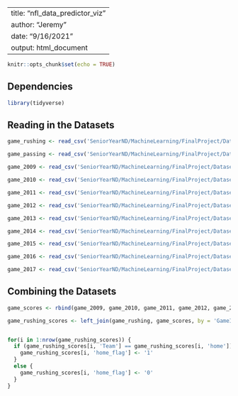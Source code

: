 

---
title: "nfl_data_predictor_viz"
author: "Jeremy"
date: "9/16/2021"
output: html_document
---

```{r setup, include=FALSE}
knitr::opts_chunk$set(echo = TRUE)
```

## Dependencies
```{r}
library(tidyverse)
```


## Reading in the Datasets
```{r}
game_rushing <- read_csv('SeniorYearND/MachineLearning/FinalProject/Datasets/game_rushing_df.csv')

game_passing <- read_csv('SeniorYearND/MachineLearning/FinalProject/Datasets/game_passing_df.csv')

game_2009 <- read_csv('SeniorYearND/MachineLearning/FinalProject/Datasets/games_2009.csv')

game_2010 <- read_csv('SeniorYearND/MachineLearning/FinalProject/Datasets/games_2010.csv')

game_2011 <- read_csv('SeniorYearND/MachineLearning/FinalProject/Datasets/games_2011.csv')

game_2012 <- read_csv('SeniorYearND/MachineLearning/FinalProject/Datasets/games_2012.csv')

game_2013 <- read_csv('SeniorYearND/MachineLearning/FinalProject/Datasets/games_2013.csv')

game_2014 <- read_csv('SeniorYearND/MachineLearning/FinalProject/Datasets/games_2014.csv')

game_2015 <- read_csv('SeniorYearND/MachineLearning/FinalProject/Datasets/games_2015.csv')

game_2016 <- read_csv('SeniorYearND/MachineLearning/FinalProject/Datasets/games_2016.csv')

game_2017 <- read_csv('SeniorYearND/MachineLearning/FinalProject/Datasets/games_2017.csv')
```
## Combining the Datasets
```{r}
game_scores <- rbind(game_2009, game_2010, game_2011, game_2012, game_2013, game_2014, game_2015, game_2016, game_2017)

game_rushing_scores <- left_join(game_rushing, game_scores, by = 'GameID', copy = FALSE)


for(i in 1:nrow(game_rushing_scores)) {
  if (game_rushing_scores[i, 'Team'] == game_rushing_scores[i, 'home']) {
    game_rushing_scores[i, 'home_flag'] <- '1'
  }
  else {
    game_rushing_scores[i, 'home_flag'] <- '0'
  }
}
```

